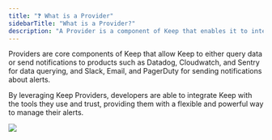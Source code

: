 ```yaml
---
title: "❓ What is a Provider"
sidebarTitle: "What is a Provider?"
description: "A Provider is a component of Keep that enables it to interact with third-party products. It is implemented as extensible Python code, making it easy to enhance and customize."
---
```


Providers are core components of Keep that allow Keep to either query data or send notifications to products such as Datadog, Cloudwatch, and Sentry for data querying, and Slack, Email, and PagerDuty for sending notifications about alerts.

By leveraging Keep Providers, developers are able to integrate Keep with the tools they use and trust, providing them with a flexible and powerful way to manage their alerts.

![](/images/providers.png)
